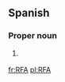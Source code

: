 ==Spanish==

===Proper noun===
{{infl|es|proper noun}}

# {{abbreviation of|República Federal de Alemania|lang=es|nodot=1}} {{gloss|Federal Republic of Germany}}

[[fr:RFA]]
[[pl:RFA]]